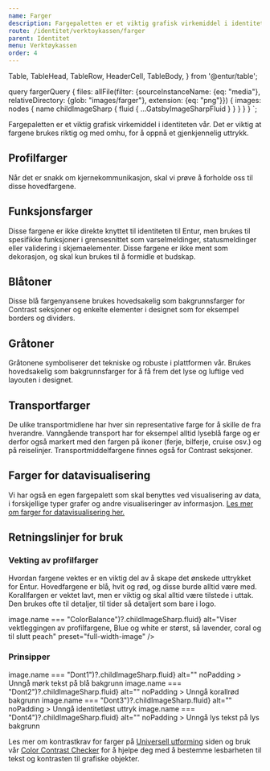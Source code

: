 ```yaml
---
name: Farger
description: Fargepaletten er et viktig grafisk virkemiddel i identiteten vår.
route: /identitet/verktoykassen/farger
parent: Identitet
menu: Verktøykassen
order: 4
---
```



  Table,
  TableHead,
  TableRow,
  HeaderCell,
  TableBody,
} from '@entur/table';


query fargerQuery {
  files: allFile(filter: {sourceInstanceName: {eq: "media"}, relativeDirectory: {glob: "images/farger"}, extension: {eq: "png"}}) {
    images: nodes {
      name
      childImageSharp {
        fluid {
          ...GatsbyImageSharpFluid
        }
      }
    }
  }
}
`;

<PageHeader>
  Fargepaletten er et viktig grafisk virkemiddel i identiteten vår. Det er
  viktig at fargene brukes riktig og med omhu, for å oppnå et gjenkjennelig
  uttrykk.
</PageHeader>

## Profilfarger

Når det er snakk om kjernekommunikasjon, skal vi prøve å forholde oss til disse hovedfargene.

<Colors colorType="brand"></Colors>

## Funksjonsfarger

Disse fargene er ikke direkte knyttet til identiteten til Entur,
men brukes til spesifikke funksjoner i grensesnittet som varselmeldinger, statusmeldinger eller validering i skjemaelementer.
Disse fargene er ikke ment som dekorasjon, og skal kun brukes til å formidle et budskap.

<Colors colorType="validation" />

## Blåtoner

Disse blå fargenyansene brukes hovedsakelig som bakgrunnsfarger for
Contrast seksjoner og enkelte elementer i designet som for eksempel
borders og dividers.

<Colors colorType="blues" />

## Gråtoner

Gråtonene symboliserer det tekniske og robuste i plattformen vår. Brukes
hovedsakelig som bakgrunnsfarger for å få frem det lyse og luftige ved
layouten i designet.

<Colors colorType="greys" />

## Transportfarger

De ulike transportmidlene har hver sin representative farge for å skille
de fra hverandre. Vanngående transport har for eksempel alltid lyseblå
farge og er derfor også markert med den fargen på ikoner (ferje,
bilferje, cruise osv.) og på reiselinjer. Transportmiddelfargene finnes
også for Contrast seksjoner.

<Colors colorType="transport" />

## Farger for datavisualisering

Vi har også en egen fargepalett som skal benyttes ved visualisering av data, i forskjellige typer grafer og andre visualiseringer av informasjon.
[Les mer om farger for datavisualisering her.](/identitet/verktoykassen/datavisualisering)

<Colors colorType="data" />

## Retningslinjer for bruk

### Vekting av profilfarger

Hvordan fargene vektes er en viktig del av å skape det ønskede uttrykket for Entur. Hovedfargene er blå, hvit og rød, og disse burde alltid være med. Korallfargen er vektet lavt, men er viktig og skal alltid være tilstede i uttak. Den brukes ofte til detaljer, til tider så detaljert som bare i logo.

<div
  style={{
    padding: '0.25rem',
    border: `2px solid ${colors.greys.grey70}`,
    marginBottom: space.extraLarge3,
    display: 'flex',
  }}
>
  <ImageDisplay
    fluidSource={props.data.files.images.find(image => image.name === "ColorBalance")?.childImageSharp.fluid}
    alt="Viser vektleggingen av profilfargene, Blue og white er størst, så lavender, coral og til slutt peach"
    preset="full-width-image"
  />
</div>

### Prinsipper

<DoDontGroup>
  <DoDontCard 
    variant="negative" 
    fluidSource={props.data.files.images.find(image => image.name === "Dont1")?.childImageSharp.fluid} 
    alt="" 
    noPadding
  >
    Unngå mørk tekst på blå bakgrunn
  </DoDontCard>
  <DoDontCard 
    variant="negative" 
    fluidSource={props.data.files.images.find(image => image.name === "Dont2")?.childImageSharp.fluid} 
    alt="" 
    noPadding
  >
    Unngå korallrød bakgrunn
  </DoDontCard>
</DoDontGroup>
<DoDontGroup>
  <DoDontCard 
    variant="negative" 
    fluidSource={props.data.files.images.find(image => image.name === "Dont3")?.childImageSharp.fluid} 
    alt="" 
    noPadding
  >
    Unngå identitetløst uttryk
  </DoDontCard>
  <DoDontCard 
    variant="negative" 
    fluidSource={props.data.files.images.find(image => image.name === "Dont4")?.childImageSharp.fluid} 
    alt="" 
    noPadding
  >
    Unngå lys tekst på lys bakgrunn
  </DoDontCard>
</DoDontGroup>

Les mer om kontrastkrav for farger på [Universell utforming](/universell-utforming) siden og bruk vår [Color Contrast Checker](/universell-utforming/kontrast-sjekker) for å hjelpe deg med å bestemme lesbarheten til tekst og kontrasten til grafiske objekter.
